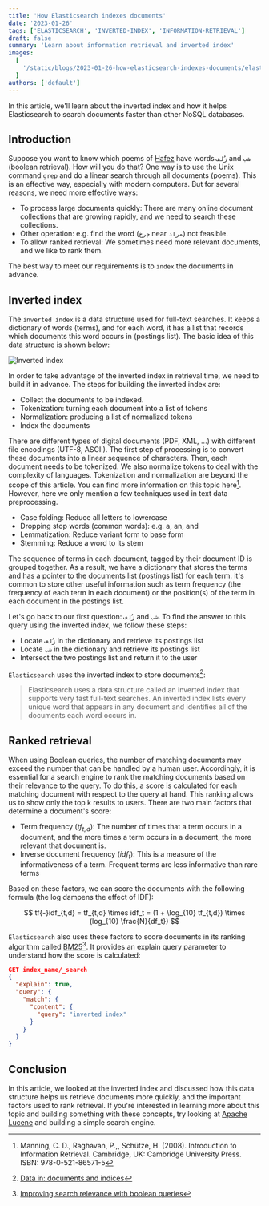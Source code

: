 ```yaml
---
title: 'How Elasticsearch indexes documents'
date: '2023-01-26'
tags: ['ELASTICSEARCH', 'INVERTED-INDEX', 'INFORMATION-RETRIEVAL']
draft: false
summary: 'Learn about information retrieval and inverted index'
images:
  [
    '/static/blogs/2023-01-26-how-elasticsearch-indexes-documents/elasticsearch.png',
  ]
authors: ['default']
---
```


In this article, we'll learn about the inverted index and how it helps Elasticsearch to search documents faster than other NoSQL databases.

## Introduction

Suppose you want to know which poems of [Hafez](https://en.wikipedia.org/wiki/Hafez) have words `زُلف` and `شب` (boolean retrieval). How will you do that?
One way is to use the Unix command `grep` and do a linear search through all documents (poems). This is an effective way, especially with modern computers.
But for several reasons, we need more effective ways:

- To process large documents quickly: There are many online document collections that are growing rapidly, and we need to search these collections.
- Other operation: e.g. find the word (`چرخ` near `مراد`) not feasible.
- To allow ranked retrieval: We sometimes need more relevant documents, and we like to rank them.

The best way to meet our requirements is to `index` the documents in advance.

## Inverted index

The `inverted index` is a data structure used for full-text searches. It keeps a dictionary of words (terms), and for each word, it has a list that records which documents this word occurs in (postings list).
The basic idea of this data structure is shown below:

![Inverted index](/static/blogs/2023-01-26-how-elasticsearch-indexes-documents/inverted-index.png)

In order to take advantage of the inverted index in retrieval time, we need to build it in advance. The steps for building the inverted index are:

- Collect the documents to be indexed.
- Tokenization: turning each document into a list of tokens
- Normalization: producing a list of normalized tokens
- Index the documents

There are different types of digital documents (PDF, XML, ...) with different file encodings (UTF-8, ASCII).
The first step of processing is to convert these documents into a linear sequence of characters. Then, each document needs to be tokenized. We also normalize tokens to deal with the complexity of languages.
Tokenization and normalization are beyond the scope of this article.
You can find more information on this topic here[^1]. However, here we only mention a few techniques used in text data preprocessing.

- Case folding: Reduce all letters to lowercase
- Dropping stop words (common words): e.g. a, an, and
- Lemmatization: Reduce variant form to base form
- Stemming: Reduce a word to its stem

The sequence of terms in each document, tagged by their document ID is grouped together. As a result, we have a dictionary that stores the terms and has a pointer to the documents list (postings list) for each term.
it's common to store other useful information such as term frequency (the frequency of each term in each document) or the position(s) of the term in each document in the postings list.

Let's go back to our first question: `زُلف` and `شب`. To find the answer to this query using the inverted index, we follow these steps:

- Locate `زُلف` in the dictionary and retrieve its postings list
- Locate `شب` in the dictionary and retrieve its postings list
- Intersect the two postings list and return it to the user

`Elasticsearch` uses the inverted index to store documents[^2]:

> Elasticsearch uses a data structure called an inverted index that supports very fast full-text searches. An inverted index lists every unique word that appears in any document and identifies all of the documents each word occurs in.

## Ranked retrieval

When using Boolean queries, the number of matching documents may exceed the number that can be handled by a human user.
Accordingly, it is essential for a search engine to rank the matching documents based on their relevance to the query.
To do this, a score is calculated for each matching document with respect to the query at hand.
This ranking allows us to show only the top k results to users. There are two main factors that determine a document's score:

- Term frequency ($tf_{t,d}$): The number of times that a term occurs in a document, and the more times a term occurs in a document, the more relevant that document is.
- Inverse document frequency ($idf_t$): This is a measure of the informativeness of a term. Frequent terms are less informative than rare terms

Based on these factors, we can score the documents with the following formula (the log dampens the effect of IDF):

$$
tf{-}idf_{t,d} = tf_{t,d} \times idf_t = (1 + \log_{10} tf_{t,d}) \times (log_{10} \frac{N}{df_t})
$$

`Elasticsearch` also uses these factors to score documents in its ranking algorithm called [BM25](https://www.elastic.co/blog/practical-bm25-part-2-the-bm25-algorithm-and-its-variables)[^3]. It provides an explain query parameter to understand how the score is calculated:

```json
GET index_name/_search
{
  "explain": true,
  "query": {
    "match": {
      "content": {
        "query": "inverted index"
      }
    }
  }
}
```

## Conclusion

In this article, we looked at the inverted index and discussed how this data structure helps us retrieve documents more quickly, and the important factors used to rank retrieval.
If you're interested in learning more about this topic and building something with these concepts, try looking at [Apache Lucene](https://lucene.apache.org/) and building a simple search engine.

[^1]: Manning, C. D., Raghavan, P.,, Schütze, H. (2008). Introduction to Information Retrieval. Cambridge, UK: Cambridge University Press. ISBN: 978-0-521-86571-5
[^2]: [Data in: documents and indices](https://www.elastic.co/guide/en/elasticsearch/reference/current/documents-indices.html#documents-indices)
[^3]: [Improving search relevance with boolean queries](https://www.elastic.co/blog/how-to-improve-elasticsearch-search-relevance-with-boolean-queries)
